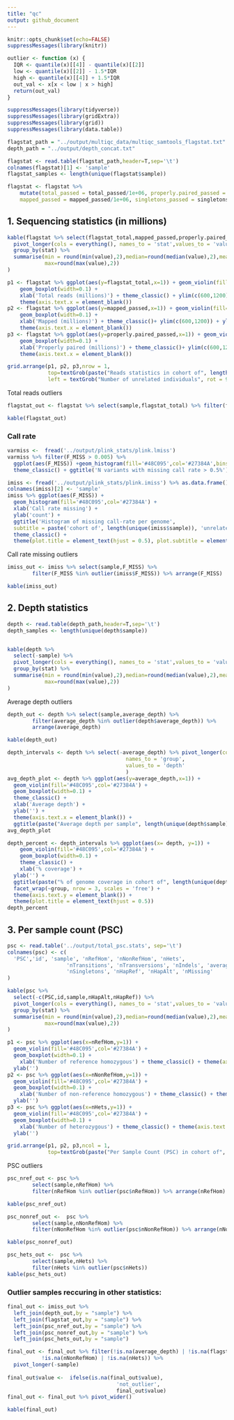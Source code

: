 ```yaml
---
title: "qc"
output: github_document
---
```


```r
knitr::opts_chunk$set(echo=FALSE)
suppressMessages(library(knitr))
```

```r
outlier <- function (x) {
  IQR <- quantile(x)[[4]] - quantile(x)[[2]]
  low <- quantile(x)[[2]] - 1.5*IQR
  high <- quantile(x)[[4]] + 1.5*IQR
  out_val <- x[x < low | x > high]
  return(out_val)
}
```

```r
suppressMessages(library(tidyverse))
suppressMessages(library(gridExtra))
suppressMessages(library(grid))
suppressMessages(library(data.table))

flagstat_path = "../output/multiqc_data/multiqc_samtools_flagstat.txt"
depth_path = "../output/depth_concat.txt"

flagstat <- read.table(flagstat_path,header=T,sep='\t')
colnames(flagstat)[1] <- 'sample'
flagstat_samples <- length(unique(flagstat$sample))

flagstat <- flagstat %>% 
    mutate(total_passed = total_passed/1e+06, properly.paired_passed = properly.paired_passed/1e+06, flagstat_total = flagstat_total/1e+06,
    mapped_passed = mapped_passed/1e+06, singletons_passed = singletons_passed/1e+06, duplicates_passed = duplicates_passed/1e+06)

```

## 1. Sequencing statistics (in millions)

```r
kable(flagstat %>% select(flagstat_total,mapped_passed,properly.paired_passed) %>%
  pivot_longer(cols = everything(), names_to = 'stat',values_to = 'value') %>%
  group_by(stat) %>% 
  summarise(min = round(min(value),2),median=round(median(value),2),mean=round(mean(value),2),
            max=round(max(value),2))
)
```


```r
p1 <- flagstat %>% ggplot(aes(y=flagstat_total,x=1)) + geom_violin(fill='#48C095',col='#27384A') +
    geom_boxplot(width=0.1) +
    xlab('Total reads (millions)') + theme_classic() + ylim(c(600,1200)) + ylab('') + 
    theme(axis.text.x = element_blank())
p2 <- flagstat %>% ggplot(aes(y=mapped_passed,x=1)) + geom_violin(fill='#48C095',col='#27384A') +
    geom_boxplot(width=0.1) +
    xlab('Mapped (millions)') + theme_classic()+ ylim(c(600,1200)) + ylab('') + 
    theme(axis.text.x = element_blank())
p3 <- flagstat %>% ggplot(aes(y=properly.paired_passed,x=1)) + geom_violin(fill='#48C095',col='#27384A') +
    geom_boxplot(width=0.1) + 
    xlab('Properly paired (millions)') + theme_classic()+ ylim(c(600,1200)) + ylab('') + 
    theme(axis.text.x = element_blank())

grid.arrange(p1, p2, p3,nrow = 1, 
             top=textGrob(paste("Reads statistics in cohort of", length(unique(flagstat$sample)), 'unrelated individuals',sep=' ')), 
             left = textGrob("Number of unrelated individuals", rot = 90, vjust = 1))

```


Total reads outliers 

```r
flagstat_out <- flagstat %>% select(sample,flagstat_total) %>% filter(flagstat_total %in% outlier(flagstat$flagstat_total))

kable(flagstat_out)
```

### Call rate

```r
varmiss <-  fread('../output/plink_stats/plink.lmiss')
varmiss %>% filter(F_MISS > 0.005) %>% 
  ggplot(aes(F_MISS)) +geom_histogram(fill='#48C095',col='#27384A',bins=30) +
  theme_classic() + ggtitle('N variants with missing call rate > 0.5%') + xlab('Call rate missing')


```

```r
imiss <- fread('../output/plink_stats/plink.imiss') %>% as.data.frame()
colnames(imiss)[2] <- 'sample'
imiss %>% ggplot(aes(F_MISS)) + 
  geom_histogram(fill='#48C095',col='#27384A') +
  xlab('Call rate missing') + 
  ylab('count') +
  ggtitle('Histogram of missing call-rate per genome', 
  subtitle = paste('cohort of', length(unique(imiss$sample)), 'unrelated individuals' ,sep = ' ')) +
  theme_classic() +
  theme(plot.title = element_text(hjust = 0.5), plot.subtitle = element_text(hjust = 0.5)) 
```

Call rate missing outliers 

```r
imiss_out <- imiss %>% select(sample,F_MISS) %>% 
        filter(F_MISS %in% outlier(imiss$F_MISS)) %>% arrange(F_MISS)

kable(imiss_out) 

```


## 2. Depth statistics

```r
depth <- read.table(depth_path,header=T,sep='\t')
depth_samples <- length(unique(depth$sample))


kable(depth %>% 
  select(-sample) %>% 
  pivot_longer(cols = everything(), names_to = 'stat',values_to = 'value') %>%
  group_by(stat) %>% 
  summarise(min = round(min(value),2),median=round(median(value),2),mean=round(mean(value),2),
            max=round(max(value),2))
)
```

Average depth outliers 

```r
depth_out <- depth %>% select(sample,average_depth) %>% 
        filter(average_depth %in% outlier(depth$average_depth)) %>% 
        arrange(average_depth)

kable(depth_out)
```

```r
depth_intervals <- depth %>% select(-average_depth) %>% pivot_longer(cols = -sample,
                                      names_to = 'group', 
                                      values_to = 'depth'
                                      )
avg_depth_plot <- depth %>% ggplot(aes(y=average_depth,x=1)) + 
  geom_violin(fill='#48C095',col='#27384A') + 
  geom_boxplot(width=0.1) +
  theme_classic() +
  xlab('Average depth') + 
  ylab('') +
  theme(axis.text.x = element_blank()) + 
  ggtitle(paste("Average depth per sample", length(unique(depth$sample)), 'unrelated individuals',sep=' ')) + theme(plot.title = element_text(hjust = 0.5))
avg_depth_plot
```


```r
depth_percent <- depth_intervals %>% ggplot(aes(x= depth, y=1)) + 
    geom_violin(fill='#48C095',col='#27384A') +
    geom_boxplot(width=0.1) +
    theme_classic() +
    xlab('% coverage') + 
  ylab('') +
  ggtitle(paste("% of genome coverage in cohort of", length(unique(depth$sample)), 'unrelated individuals',sep=' ')) + 
  facet_wrap(~group, nrow = 3, scales = 'free') +
  theme(axis.text.y = element_blank()) + 
  theme(plot.title = element_text(hjust = 0.5))
depth_percent
```

## 3. Per sample count (PSC)

```r

psc <- read.table('../output/total_psc.stats', sep='\t')
colnames(psc) <- c(
  'PSC','id', 'sample', 'nRefHom', 'nNonRefHom', 'nHets', 
                   'nTransitions', 'nTransversions', 'nIndels', 'average_depth',
                   'nSingletons', 'nHapRef', 'nHapAlt', 'nMissing'
)

kable(psc %>% 
  select(-c(PSC,id,sample,nHapAlt,nHapRef)) %>% 
  pivot_longer(cols = everything(), names_to = 'stat',values_to = 'value') %>%
  group_by(stat) %>% 
  summarise(min = round(min(value),2),median=round(median(value),2),mean=round(mean(value),2),
            max=round(max(value),2))
)

p1 <- psc %>% ggplot(aes(x=nRefHom,y=1)) + 
  geom_violin(fill='#48C095',col='#27384A') + 
  geom_boxplot(width=0.1) +
    xlab('Number of reference homozygous') + theme_classic() + theme(axis.text.y = element_blank()) +
  ylab('')
p2 <- psc %>% ggplot(aes(x=nNonRefHom,y=1)) + 
  geom_violin(fill='#48C095',col='#27384A') + 
  geom_boxplot(width=0.1) +
    xlab('Number of non-reference homozygous') + theme_classic() + theme(axis.text.y = element_blank())+
  ylab('')
p3 <- psc %>% ggplot(aes(x=nHets,y=1)) + 
  geom_violin(fill='#48C095',col='#27384A') + 
  geom_boxplot(width=0.1) +
    xlab('Number of heterozygous') + theme_classic() + theme(axis.text.y = element_blank())+
  ylab('')

grid.arrange(p1, p2, p3,ncol = 1, 
             top=textGrob(paste("Per Sample Count (PSC) in cohort of", length(unique(flagstat$sample)), 'unrelated individuals',sep=' ')))
```

PSC outliers

```r
psc_nref_out <- psc %>% 
        select(sample,nRefHom) %>% 
        filter(nRefHom %in% outlier(psc$nRefHom)) %>% arrange(nRefHom)

kable(psc_nref_out)

psc_nonref_out <-  psc %>% 
        select(sample,nNonRefHom) %>% 
        filter(nNonRefHom %in% outlier(psc$nNonRefHom)) %>% arrange(nNonRefHom)

kable(psc_nonref_out)

psc_hets_out <-  psc %>% 
        select(sample,nHets) %>% 
        filter(nHets %in% outlier(psc$nHets))
kable(psc_hets_out)
```

### Outlier samples reccuring in other statistics:

```r

final_out <- imiss_out %>% 
  left_join(depth_out,by = "sample") %>% 
  left_join(flagstat_out,by = "sample") %>%
  left_join(psc_nref_out,by = "sample") %>%
  left_join(psc_nonref_out,by = "sample") %>%
  left_join(psc_hets_out,by = "sample") 

final_out <- final_out %>% filter(!is.na(average_depth) | !is.na(flagstat_total) | !is.na(nRefHom)  |
           !is.na(nNonRefHom) | !is.na(nHets)) %>% 
  pivot_longer(-sample) 
  
final_out$value <-  ifelse(is.na(final_out$value),
                                   'not_outlier',
                                   final_out$value) 
final_out <- final_out %>% pivot_wider()

kable(final_out)

```



<!-- ## 4. ROHs -->

<!-- Summary -->

<!-- ```{r echo=FALSE} -->
<!-- roh <- fread('input/roh_concat.txt', showProgress = T) -->
<!-- colnames(roh) <- c("Chromosome", "Start", 'End', 'Length', 'Number_of_markers', 'Quality','sample_id') -->
<!-- roh$sample_id <-gsub(".*/(.*)\\..*", "\\1", roh$sample_id) -->

<!-- kable(roh %>% select(Length,Number_of_markers,Quality) %>% -->
<!--   pivot_longer(cols = everything(), names_to = 'stat',values_to = 'value') %>% -->
<!--   group_by(stat) %>%  -->
<!--   summarise(min = round(min(value),2),median=round(median(value),2),mean=round(mean(value),2), -->
<!--             max=round(max(value),2)) -->
<!-- ) -->

<!-- ``` -->



<!-- ```{r echo=FALSE} -->
<!-- roh  %>% ggplot(aes(x=1,y=Quality)) +  -->
<!--     geom_violin(fill='#48C095', col='#27384A') +  -->
<!--   geom_boxplot(width=0.1) + -->
<!--      theme_classic() + theme(axis.text.x = element_blank()) + -->
<!--   ggtitle('ROHs quality histogram') +  -->
<!--   theme(plot.title = element_text(hjust = 0.5)) + -->
<!--   xlab('') -->
<!-- ``` -->



<!-- ```{r roh, echo=FALSE}  -->
<!-- test1 <- roh$Length > 5e+06  -->
<!-- test2 <- roh$Length < 25000 -->

<!-- roh <- roh %>%  -->
<!--     mutate(group = case_when(test1 ~ ">5Mb",  -->
<!--                              (test2) ~ "<25Kb" ,  -->
<!--                              !test1 & !test2 ~ "25Kb-5Mb"  -->
<!--     )) -->

<!-- roh  %>%  -->
<!--   ggplot(aes(x=1,y=Length)) +  -->
<!--     geom_violin(fill='#48C095', col='#27384A') + geom_boxplot(width=0.1) + -->
<!--      theme_classic() + theme(axis.text.x = element_blank()) +  -->
<!--   facet_wrap(~group, ncol=3, scales = 'free_y') + xlab('') + -->
<!--   ggtitle('Number of ROHs with length in specific ranges') +  -->
<!--   theme(plot.title = element_text(hjust = 0.5)) -->
<!-- ``` -->

<!-- ROH span across chromosome 1 -->

<!-- ```{r echo=FALSE} -->
<!-- library(viridis) -->
<!-- roh %>% filter(Chromosome == 'chr1') %>% -->
<!--   ggplot(aes(x=Start/1e+06,y=Length/1e+06,col=sample_id)) +  -->
<!--   geom_line() +  -->
<!--   theme_classic() + -->
<!--   theme(legend.position = "none") +  -->
<!--   ylab('ROH length (Mb)')  + -->
<!--   xlab('Chromosome coordinates (Mb)') +  -->
<!--   scale_color_viridis(discrete = TRUE, option = "D") -->


<!-- ``` -->


<!-- to do: ROH fst -->

